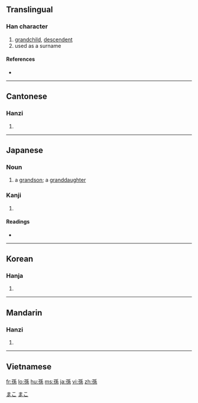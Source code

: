 {{see|孙}}
==Translingual==

===Han character===
{{Han char|rn=39|rad=子|as=07|sn=10|four=1249<sub>3</sub>|canj=弓木竹女火 (NDHVF)}}

# [[grandchild]], [[descendent]]
# used as a surname

====References====
* {{Han ref|kx=0279.230|dkj=06987|dj=0548.190|hdz=21016.050|uh=5B6B|ud=23403|bh=AE5D|bd=44637}}

----

==Cantonese==

===Hanzi===
{{yue-hanzi|jyut=|y=syun1}}

# {{defn|Cantonese|sort=子07}}

----

==Japanese==

===Noun===
{{ja-noun|k|hira=まご|rom=mago|hidx=まこ}}

# a [[grandson]]; a [[granddaughter]]

===Kanji===
{{ja-kanji|grade=4|rs=子07}}

# {{defn|Japanese}}

====Readings====
* {{ja-readings|on=[[そん]] (son)|kun=[[まご]] (mago)}}

[[Category:1000 Japanese basic words|まこ]]
[[Category:ja:Family|まこ]]

----

==Korean==

===Hanja===
{{ko-hanja|hangeul=손|rv=son|mr=son}}

# {{defn|Korean|sort=子07}}

----

==Mandarin==

===Hanzi===
{{cmn-hanzi|sim=孙|pin=[[sūn]] ([[sun1]])|wg=sun<sup>1</sup>}}

# {{defn|Mandarin|sort=子07}}

----

==Vietnamese==
{{vi-hantu|[[tôn]], [[cháu]], [[tun]]|rs=子07}}

[[fr:孫]]
[[lo:孫]]
[[hu:孫]]
[[ms:孫]]
[[ja:孫]]
[[vi:孫]]
[[zh:孫]]